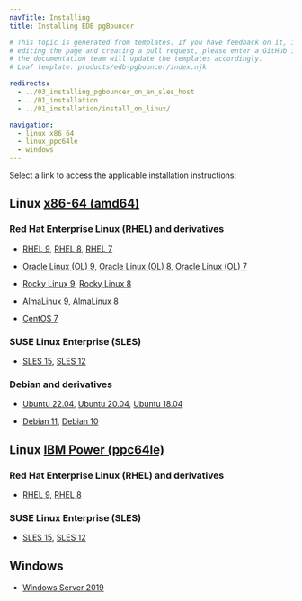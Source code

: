 ```yaml
---
navTitle: Installing
title: Installing EDB pgBouncer

# This topic is generated from templates. If you have feedback on it, instead of
# editing the page and creating a pull request, please enter a GitHub issue and
# the documentation team will update the templates accordingly.
# Leaf template: products/edb-pgbouncer/index.njk

redirects:
  - ../03_installing_pgbouncer_on_an_sles_host
  - ../01_installation
  - ../01_installation/install_on_linux/

navigation:
  - linux_x86_64
  - linux_ppc64le
  - windows
---
```


Select a link to access the applicable installation instructions:

## Linux [x86-64 (amd64)](linux_x86_64)

### Red Hat Enterprise Linux (RHEL) and derivatives

- [RHEL 9](linux_x86_64/pgbouncer_rhel_9), [RHEL 8](linux_x86_64/pgbouncer_rhel_8), [RHEL 7](linux_x86_64/pgbouncer_rhel_7)

- [Oracle Linux (OL) 9](linux_x86_64/pgbouncer_rhel_9), [Oracle Linux (OL) 8](linux_x86_64/pgbouncer_rhel_8), [Oracle Linux (OL) 7](linux_x86_64/pgbouncer_rhel_7)

- [Rocky Linux 9](linux_x86_64/pgbouncer_other_linux_9), [Rocky Linux 8](linux_x86_64/pgbouncer_other_linux_8)

- [AlmaLinux 9](linux_x86_64/pgbouncer_other_linux_9), [AlmaLinux 8](linux_x86_64/pgbouncer_other_linux_8)

- [CentOS 7](linux_x86_64/pgbouncer_centos_7)

### SUSE Linux Enterprise (SLES)

- [SLES 15](linux_x86_64/pgbouncer_sles_15), [SLES 12](linux_x86_64/pgbouncer_sles_12)

### Debian and derivatives

- [Ubuntu 22.04](linux_x86_64/pgbouncer_ubuntu_22), [Ubuntu 20.04](linux_x86_64/pgbouncer_ubuntu_20), [Ubuntu 18.04](linux_x86_64/pgbouncer_ubuntu_18)

- [Debian 11](linux_x86_64/pgbouncer_debian_11), [Debian 10](linux_x86_64/pgbouncer_debian_10)

## Linux [IBM Power (ppc64le)](linux_ppc64le)

### Red Hat Enterprise Linux (RHEL) and derivatives

- [RHEL 9](linux_ppc64le/pgbouncer_rhel_9), [RHEL 8](linux_ppc64le/pgbouncer_rhel_8)

### SUSE Linux Enterprise (SLES)

- [SLES 15](linux_ppc64le/pgbouncer_sles_15), [SLES 12](linux_ppc64le/pgbouncer_sles_12)

## Windows

- [Windows Server 2019](windows)

